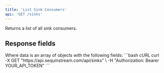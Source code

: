 ```yaml
---
title: 'List Sink Consumers'
api: 'GET /sinks'
---
```



Returns a list of all sink consumers.

## Response fields

<ResponseField name="data" type="data[]">
Where data is an array of objects with the following fields:
    <SinkConsumerResponseSnippet />
</ResponseField>

<RequestExample>
  ```bash cURL
  curl -X GET "https://api.sequinstream.com/api/sinks" \
    -H "Authorization: Bearer YOUR_API_TOKEN"
  ```
</RequestExample> 

<SinkConsumerListResponseExample />